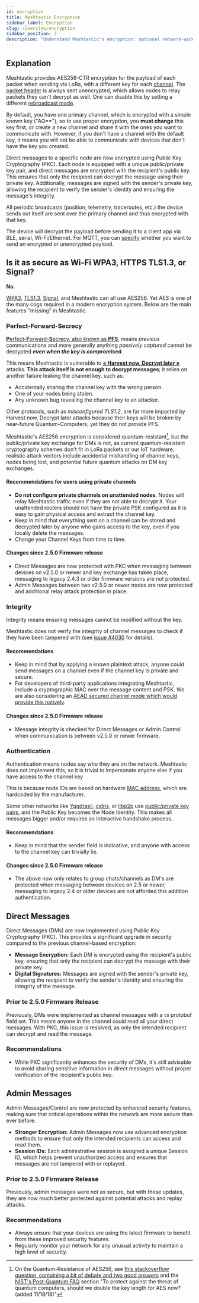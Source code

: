 ```yaml
---
id: encryption
title: Meshtastic Encryption
sidebar_label: Encryption
slug: /overview/encryption
sidebar_position: 3
description: "Understand Meshtastic's encryption: optional network-wide AES256 security for off-grid communication, ensuring confidentiality against passive eavesdropping."
---
```


## Explanation

Meshtastic provides AES256-CTR encryption for the payload of each packet when sending via LoRa, with a different key for each [channel](/docs/configuration/radio/channels/). The [packet header](/docs/overview/mesh-algo/#layer-1-unreliable-zero-hop-messaging) is always sent unencrypted, which allows nodes to relay packets they can't decrypt as well. One can disable this by setting a different [rebroadcast mode](/docs/configuration/radio/device#rebroadcast-mode).

By default, you have one primary channel, which is encrypted with a simple known key ("AQ=="), so to use proper encryption, you **must change** this key first, or create a new channel and share it with the ones you want to communicate with. However, if you don't have a channel with the default key, it means you will not be able to communicate with devices that don't have the key you created.

Direct messages to a specific node are now encrypted using Public Key Cryptography (PKC). Each node is equipped with a unique public/private key pair, and direct messages are encrypted with the recipient's public key. This ensures that only the recipient can decrypt the message using their private key. Additionally, messages are signed with the sender's private key, allowing the recipient to verify the sender's identity and ensuring the message's integrity.

All periodic broadcasts (position, telemetry, traceroutes, etc.) the device sends out itself are sent over the primary channel and thus encrypted with that key.

The device will decrypt the payload before sending it to a client app via BLE, serial, Wi-Fi/Ethernet. For MQTT, you can [specify](/docs/configuration/module/mqtt#encryption-enabled) whether you want to send an encrypted or unencrypted payload.

## Is it as secure as Wi-Fi WPA3, HTTPS TLS1.3, or Signal?

**No**.

[WPA3](https://en.wikipedia.org/wiki/WPA3), [TLS1.3](https://en.wikipedia.org/wiki/TLS1.3), [Signal](https://en.wikipedia.org/wiki/Signal_Protocol), and Meshtastic can all use AES256. Yet AES is one of the many cogs required in a modern encryption system. Below are the main features "missing" in Meshtastic.

### Perfect-Forward-Secrecy

[**P**erfect-**F**orward-**S**ecrecy, also known as **PFS**](https://en.wikipedia.org/wiki/Forward_secrecy), means _previous_ communications and more generally anything _passively captured_ cannot be decrypted **_even when the key is compromised_**.

This means Meshtastic is vulnerable to [**« Harvest now, Decrypt later »**](https://en.wikipedia.org/wiki/Harvest_now,_decrypt_later) attacks. **This attack itself is not enough to decrypt messages**; it relies on another failure leaking the channel key, such as:

- Accidentally sharing the channel key with the wrong person.
- One of your nodes being stolen.
- Any unknown bug revealing the channel key to an attacker.

Other protocols, such as _misconfigured TLS1.2_, are far more impacted by Harvest now, Decrypt later attacks because their keys will be broken by near-future Quantum-Computers, yet they do not provide PFS.

Meshtastic's AES256 encryption is considered quantum-resistant[^1], but the public/private key exchange for DMs is not, as current quantum-resistant cryptography schemes don't fit in LoRa packets or our IoT hardware; realistic attack vectors include accidental mishandling of channel keys, nodes being lost, and potential future quantum attacks on DM key exchanges.

[^1]: On the Quantum-Resistance of AES256, see [this stackoverflow question, containing a bit of debate and two good answers](https://crypto.stackexchange.com/q/6712) and the [NIST's Post-Quantum FAQ](https://csrc.nist.gov/projects/post-quantum-cryptography/faqs) section "To protect against the threat of quantum computers, should we double the key length for AES now? (added 11/18/18)"

#### Recommendations for users using private channels

- **Do not configure private channels on unattended nodes**. Nodes will relay Meshtastic traffic even if they are not able to decrypt it. Your unattended routers should not have the private PSK configured as it is easy to gain physical access and extract the channel key.
- Keep in mind that everything sent on a channel can be stored and decrypted later by anyone who gains access to the key, even if you locally delete the messages.
- Change your Channel Keys from time to time.

#### Changes since 2.5.0 Firmware release

- Direct Messages are now protected with PKC when messaging between devices on v2.5.0 or newer and key exchange has taken place, messaging to legacy 2.4.3 or older firmware versions are not protected.
- Admin Messages between two v2.5.0 or newer nodes are now protected and additional relay attack protection in place.

### Integrity

Integrity means ensuring messages cannot be modified without the key.

Meshtastic does not verify the integrity of channel messages to check if they have been tampered with (see [issue #4030](https://github.com/meshtastic/firmware/issues/4030) for details).

#### Recommendations

- Keep in mind that by applying a known plaintext attack, anyone _could_ send messages on a channel even if the channel key is private and secure.
- For developers of third-party applications integrating Meshtastic, include a cryptographic MAC over the message content and PSK. We are also considering an [AEAD secured channel mode which would provide this natively](https://github.com/meshtastic/firmware/issues/4030).

#### Changes since 2.5.0 Firmware release

- Message integrity is checked for Direct Messages or Admin Control when communication is between v2.5.0 or newer firmware.

### Authentication

Authentication means nodes say who they are on the network. Meshtastic does not implement this, so it is trivial to impersonate anyone else if you have access to the channel key

This is because node IDs are based on hardware [MAC address](https://en.wikipedia.org/wiki/MAC_address), which are hardcoded by the manufacturer.

Some other networks like [Yggdrasil](https://yggdrasil-network.github.io/), [cjdns](https://github.com/cjdelisle/cjdns), or [libp2p](https://libp2p.io/) use [public/private key pairs](https://en.wikipedia.org/wiki/Public-key_cryptography), and the Public Key becomes the Node Identity. This makes all messages bigger and/or requires an interactive handshake process.

#### Recommendations

- Keep in mind that the sender field is indicative, and anyone with access to the channel key can trivially lie.

#### Changes since 2.5.0 Firmware release

- The above now only relates to group chats/channels as DM's are protected when messaging between devices on 2.5 or newer, messaging to legacy 2.4 or older devices are not afforded this addition authentication.

## Direct Messages

Direct Messages (DMs) are now implemented using Public Key Cryptography (PKC). This provides a significant upgrade in security compared to the previous channel-based encryption:

- **Message Encryption:** Each DM is encrypted using the recipient's public key, ensuring that only the recipient can decrypt the message with their private key.
- **Digital Signatures:** Messages are signed with the sender's private key, allowing the recipient to verify the sender's identity and ensuring the integrity of the message.

### Prior to 2.5.0 Firmware Release

Previously, DMs were implemented as channel messages with a `to` protobuf field set. This meant anyone in the channel could read all your direct messages. With PKC, this issue is resolved, as only the intended recipient can decrypt and read the message.

### Recommendations

- While PKC significantly enhances the security of DMs, it's still advisable to avoid sharing sensitive information in direct messages without proper verification of the recipient's public key.

## Admin Messages

Admin Messages/Control are now protected by enhanced security features, making sure that critical operations within the network are more secure than ever before.

- **Stronger Encryption:** Admin Messages now use advanced encryption methods to ensure that only the intended recipients can access and read them.
- **Session IDs:** Each administrative session is assigned a unique Session ID, which helps prevent unauthorized access and ensures that messages are not tampered with or replayed.

### Prior to 2.5.0 Firmware Release

Previously, admin messages were not as secure, but with these updates, they are now much better protected against potential attacks and replay attacks.

### Recommendations

- Always ensure that your devices are using the latest firmware to benefit from these improved security features.
- Regularly monitor your network for any unusual activity to maintain a high level of security.
